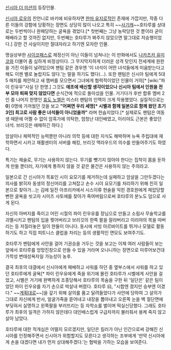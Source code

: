 [[신시아 더 미션]]의 등장인물. 

[[신시아 로우]]의 친언니로 바키에 비유하자면 [[한마 유지로]]적인 존재에 가깝지만, 작중 다른 이들의 강함에 당황하는 장면도 상당히 많이 나오고 특히 ~~[[사기캐]]~~호타루를 상대로는 두번씩이나 완패당하는 굴욕을 겪었다.[* 첫번째는 그냥 농락당한 것 뿐이라 굳이 패배라고 할 것까진 없지만, 두번째는 호타루가 봐주지 않았으면 말그대로 저승행이었다.] 강한 건 사실이지만 절대자라고 하기엔 모자란 인물.

명실상부한 [[사이코패스]]로 제정신이 아닌 이들이 넘쳐나는 이 만화에서도 [[나카츠카 유미코]]와 더불어 좀 심하게 비정상이다. 그 무지막지하게 더러운 성격 탓인지 전세계에 원한을 가진 이들이 널려있으며 팬텀 같은 경우엔 '이 녀석이 어떤 녀석들에게 미움받는다고 해도 이젠 별로 놀랍지도 않다.'는 말을 하기도 했다(…). 또한 팬텀은 신시아 팀에게 5대 5 매치를 제안하고 새 멤버를 모으면서 그녀에게 협력적이었던 인물이 거의[* [wiki:"파이 린유우"사실 단 한명.] 그것도 '''애초에 배신할 생각이었으나 신시아 팀에서 인원을 전부 모아 퇴짜 맞지 않았다면''' 순식간에 적으로 돌아섰을 인물. 거기다가 후반 합류 멤버 2인 중 나머지 한명인 [[효도 노엘]]은 미스터 팬텀의 인맥이 크게 작용했었다. 실질적으로는 '''0'''] 0명에 가까웠던 것을 보고 '''"어쩌면 우리 세명[* 시벨과 함께 일본으로 함께 왔던 초기 3인] 최고로 사람 좋은 녀석들이 아니었을까"''' 라며 한숨지었다.[* 실제로도 팬텀은 여동생 때문에 어쩔 수 없이 암흑가에 의탁한, 엄청난 대인배였고, 이리야도 근본은 좋았던 녀석. 브리깃은 애매하긴 하다.]

암살이나 체력적인 능력뿐만 아니라 의학 등에 대한 지식도 해박하며 뉴욕 주립대에 재학하면서 시카고 재활센터의 서버를 해킹, 브리깃 맥라우드의 의수를 만들어주기도 하였다. 

특기는 체술로, 무기는 사용하지 않는다. 무기를 뺏기지 않아야 한다는 집착이 몸을 둔하게 만들 뿐더러, 자기에게 통하지 않을 것 같은 물건은 사용하지 않는 주의라고. 

일본으로 간 신시아가 목표인 시이 요모기를 제거하는데 실패하고 암살을 그만두겠다는 의사를 밝히자 동생의 정신머리를 고쳐잡고 손수 시이 요모기를 처리하기 위해 친히 일본으로 찾아가...는 김에 일전 아프리카에서 시스이류 현술을 익힌 경호원에게 제압당할뻔한 굴욕을 씻고자 시미즈 사토에를 찾아가 죽여버림으로써 호타루의 분노도 덤으로 사게 된다. 

자신의 아버지를 죽이고 어린 시절의 파이 린우유를 장님으로 만들고 소림사 무술학교를 괴멸시키고 팬텀의 입을 찢어버리고 브리깃의 한쪽 팔을 잘라버리고 이리야의 목을 따버리는 등 저질러놓은 일이 한둘이 아니다. 동시에 서빙 아르바이트를 뛰거나 모델로 활동하기도 하고 직접 피트니스 클럽을 차리는 등의 생활적인 면모도 보여주기도. 

호타루가 팬텀에게 사안을 걸어 기권승을 거두는 것을 보고는 이제 여러 사람들이 보는 앞에서 호타루를 엉망진창으로 만들 수 있을 거라며 오나니하는 장면으로 미루어보건대 가학성 변태성욕자일 가능성이 농후.

결국 최후의 대결에서 신시아에게 패배하고 샤워를 하던 중 옆부스에서 샤워를 하고 있던 호타루에게 굴욕[* 파이 린우유에게 죽을 위기에 몰린 호타루가 시벨에게 사안을 걸었고, 시벨은 거기에 완벽하게 조종당해서 호타루의 목숨을 구한 뒤 '일단은' 같은 팀이었던 파이 린우유를 자기 손으로 박살내 버렸다. 호타루 曰, "시합엔 졌지만 승부엔 이겼다." ~~[[계획대로]]~~]을 갚기 위해 살의를 품고 달려들었다가 사안에 당하여 그 살의가 그대로 자신에게 반사, 얼굴가죽을 뜯어내고 내장을 뽑아내고 오른쪽 눈을 벽 절단면에 부딪혀서 실명하고 왼쪽팔을 부러뜨리는 등 자학쇼를 벌이며 떡실신당했다. 그래도 호타루가 최후의 일격은 가하지 않은데다 대인배스럽게 구급차까지 불러줘서 용케 죽지 않고 살아 남았다.

호타루에 대한 적개심은 어떨지 모르겠지만, 일단은 킬러가 아닌 인간으로써 강해진 신시아를 인정해주면서 신시아가 위험할지도 모른다고 생각하는 조부에게 '만약 신시아에게 손을 대겠다면 내가 먼저 상대해주겠다.'는 협박을 가하는 모습을 보여준다. 
